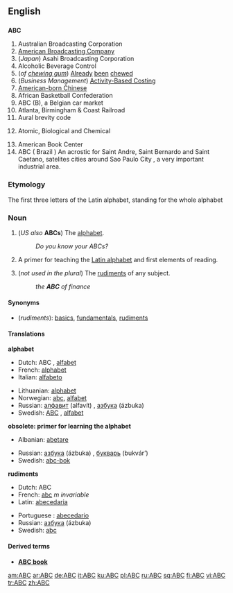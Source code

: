 {{see|abc}}
==English==

==={{initialism}}===
'''ABC'''

# Australian Broadcasting Corporation
# [[wikipedia:American_Broadcasting_Company|American Broadcasting Company]]
# (''Japan'') Asahi Broadcasting Corporation
# Alcoholic Beverage Control
# (''of [[chewing gum]]'') [[Already]] [[been]] [[chew]]ed
# (''Business Management'') [[w:Activity-based costing|Activity-Based Costing]]
# [[w:American-born Chinese|American-born Chinese]]
# African Basketball Confederation
# ABC (B), a Belgian car market
# Atlanta, Birmingham & Coast Railroad
# Aural brevity code
# {{Military}} Atomic, Biological and Chemical
# American Book Center
# ABC ( Brazil ) An acrostic for Saint Andre, Saint Bernardo and Saint Caetano, satelites cities around Sao Paulo City , a very important industrial area.

===Etymology===
The first three letters of the Latin alphabet, standing for the whole alphabet

===Noun===
{{en-noun}}

# (''US also'' '''ABCs''') {{uncountable}} The [[alphabet]].
#: ''Do you know your ABCs?''
# {{obsolete}} A primer for teaching the [[Latin alphabet]] and first elements of reading.
# (''not used in the plural'') The [[rudiment]]s of any subject.
#: ''the '''ABC''' of finance''

====Synonyms====
*(''rudiments''): [[basic]]s, [[fundamental]]s, [[rudiment]]s

====Translations====
'''alphabet'''
{{top}}
*Dutch: ABC {{n}}, [[alfabet]] {{n}}
*French: [[alphabet]] {{m}}
*Italian: [[alfabeto]] {{m}}
{{mid}}
*Lithuanian: [[alphabet#Lithuanian|alphabet]] {{m}}
*Norwegian: [[abc]], [[alfabet]] {{n}}
*Russian: [[алфавит]] (alfavít) {{m}}, [[азбука#Russian|азбука]] (ázbuka) {{f}}
*Swedish: [[ABC#Swedish|ABC]] {{n}}, [[alfabet]] {{n}}
{{bottom}}

'''obsolete: primer for learning the alphabet'''
{{top}}
*Albanian: [[abetare]]
{{mid}}
*Russian: [[азбука]] (ázbuka) {{f}}, [[букварь]] (bukvár’) {{m}}
*Swedish: [[abc-bok]] {{c}}
{{bottom}}

'''rudiments'''
{{top}}
*Dutch: ABC {{n}}
*French: [[abc]] ''m invariable''
*Latin: [[abecedaria]] {{f}}
{{mid}}
*Portuguese : [[abecedario]]
*Russian: [[азбука#Russian|азбука]] (ázbuka) {{f}}
*Swedish: [[abc]] {{n}}
{{bottom}}

====Derived terms====
*'''[[ABC book]]'''<!-- a primer. Shakespeare, ''King John, I-i'', as an "absey" book-->

[[am:ABC]]
[[ar:ABC]]
[[de:ABC]]
[[it:ABC]]
[[ku:ABC]]
[[pl:ABC]]
[[ru:ABC]]
[[sq:ABC]]
[[fi:ABC]]
[[vi:ABC]]
[[tr:ABC]]
[[zh:ABC]]